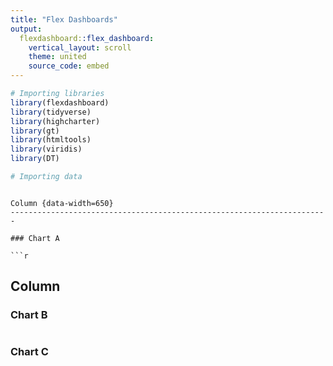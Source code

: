 ---
title: "Flex Dashboards"
output: 
  flexdashboard::flex_dashboard:
    vertical_layout: scroll
    theme: united
    source_code: embed
---

```{r setup, include=FALSE}
# Importing libraries
library(flexdashboard)
library(tidyverse)
library(highcharter)
library(gt)
library(htmltools)
library(viridis)
library(DT)
```


```{r, include = FALSE}
# Importing data


```

```

Column {data-width=650}
-----------------------------------------------------------------------

### Chart A

```{r}

```

Column {data-width=350}
-----------------------------------------------------------------------

### Chart B

```{r}

```

### Chart C

```{r}

```

